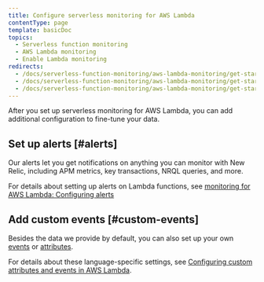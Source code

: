 ```yaml
---
title: Configure serverless monitoring for AWS Lambda
contentType: page
template: basicDoc
topics:
  - Serverless function monitoring
  - AWS Lambda monitoring
  - Enable Lambda monitoring
redirects:
  - /docs/serverless-function-monitoring/aws-lambda-monitoring/get-started/configure-new-relic-serverless-aws-lambda
  - /docs/serverless-function-monitoring/aws-lambda-monitoring/get-started/configure-monitoring-aws-lambda-new-relic-serverless
  - /docs/serverless-function-monitoring/aws-lambda-monitoring/get-started/configure-serverless-monitoring-aws-lambda
---
```


After you set up serverless monitoring for AWS Lambda, you can add additional configuration to fine-tune your data.

## Set up alerts [#alerts]

Our alerts let you get notifications on anything you can monitor with New Relic, including APM metrics, key transactions, NRQL queries, and more.

For details about setting up alerts on Lambda functions, see [monitoring for AWS Lambda: Configuring alerts](https://discuss.newrelic.com/t/relic-solution-new-relic-monitoring-for-aws-lambda-configuring-alerts/96045)

## Add custom events [#custom-events]

Besides the data we provide by default, you can also set up your own [events](/docs/using-new-relic/welcome-new-relic/get-started/glossary#event) or [attributes](/docs/using-new-relic/welcome-new-relic/get-started/glossary#attribute).

For details about these language-specific settings, see [Configuring custom attributes and events in AWS Lambda](https://discuss.newrelic.com/t/configuring-custom-attributes-and-events-in-aws-lambda/96043).

